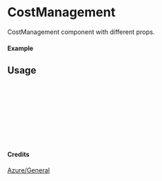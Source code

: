 
<Meta of={CostManagement} title="Azure/General/CostManagement" />

# CostManagement

CostManagement component with different props.

#### Example

<Canvas of={CostManagement.Primary} />

## Usage

```ts
import { CostManagement } from "yadl-ui";

const Example = () => {
  return (
      <CostManagement />
  );
};

export default Example;
```

#### Credits
[Azure/General](https://learn.microsoft.com/en-us/azure/architecture/icons/)
